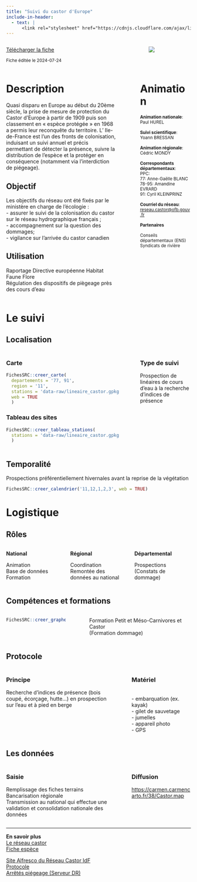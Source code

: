 ```yaml
---
title: "Suivi du castor d'Europe"
include-in-header:
  - text: |
      <link rel="stylesheet" href="https://cdnjs.cloudflare.com/ajax/libs/font-awesome/6.0.0-beta3/css/all.min.css">
---
```


:::::::::::::: {.columns}
::: {.column width="70%"}
<a href="castor.xlsx" class="btn btn-primary" download>
  <i class="fas fa-file-arrow-down"></i> Télécharger la fiche
</a>

<small>Fiche éditée le 2024-07-24</small>

:::
::: {.column width="5%"}
:::
::: {.column width="25%"}
<img src="data-raw/logo_castor.jpg" style="max-width:100%; max-height:150px; ">

:::
::::::::::::::


:::::::::::::: {.columns}
::: {.column width="65%"}
# Description

Quasi disparu en Europe au début du 20ème siècle, la prise de mesure de protection du Castor d’Europe à partir de 1909 puis son classement en « espèce protégée » en 1968 a permis leur reconquête du territoire. L’ Ile-de-France est l’un des fronts de colonisation, induisant un suivi annuel et précis permettant de détecter la présence, suivre la distribution de l’espèce et la protéger en conséquence (notamment via l’interdiction de piégeage).


## Objectif

Les objectifs du réseau ont été fixés par le ministère en charge de l’écologie :<br>- assurer le suivi de la colonisation du castor sur le réseau hydrographique français ;<br>- accompagnement sur la question des dommages;<br>- vigilance sur l'arrivée du castor canadien

## Utilisation

Raportage Directive européenne Habitat Faune Flore<br>Régulation des dispositifs de piègeage près des cours d'eau
:::
::: {.column width="5%"}
:::
::: {.column width="30%"}
# Animation
<small>
<b>Animation nationale</b>:<br>Paul HUREL<br><br><b>Suivi scientifique</b>:<br>Yoann BRESSAN<br><br><b>Animation régionale</b>:<br>Cédric MONDY<br><br><b>Correspondants départementaux</b>:<br>PPC: <br>77: Anne-Gaëlle BLANC<br>78-95: Amandine EVRARD<br>91: Cyril KLEINPRINZ<br><br><b>Courriel du réseau</b>:<br><a href='mailto:reseau.castor@ofb.gouv.fr'>reseau.castor@ofb.gouv.fr</a>

<b>Partenaires</b>

Conseils départementaux (ENS)<br>Syndicats de rivière
</small>
:::
::::::::::::::

# Le suivi

## Localisation
:::::::::::::: {.columns}
::: {.column width="67%"}

::: panel-tabset
### Carte
```r
FichesSRC::creer_carte(
  departements = '77, 91',
  region = '11',
  stations = 'data-raw/lineaire_castor.gpkg',
  web = TRUE
  )
```

### Tableau des sites
```r
FichesSRC::creer_tableau_stations(
  stations = 'data-raw/lineaire_castor.gpkg'
  )
```

:::

:::
:::{.column width="3%"}
:::
:::{.column width="30%"}
### Type de suivi
Prospection de linéaires de cours d'eau à la recherche d'indices de présence
:::
::::::::::::::
## Temporalité
Prospections préférentiellement hivernales avant la reprise de la végétation


```r
FichesSRC::creer_calendrier('11,12,1,2,3', web = TRUE)
```


# Logistique

## Rôles
:::::::::::::: {.columns}
::: {.column width="33%"}
<b>National</b>

Animation<br>Base de données<br>Formation
:::
::: {.column width="33%"}
<b>Régional</b>

Coordination<br>Remontée des données au national
:::
::: {.column width="33%"}
<b>Départemental</b>

Prospections<br>(Constats de dommage)
:::
::::::::::::::

## Compétences et formations

:::::::::::::: {.columns}
::: {.column width="35%"}

```r
FichesSRC::creer_graphe_expertise('Maitrise', '1-2')
```


:::
::: {.column width="5%"}
:::
::: {.column width="60%"}
Formation Petit et Méso-Carnivores et Castor<br>(Formation dommage)
:::
::::::::::::::


## Protocole
:::::::::::::: {.columns}
::: {.column width="60%"}
### Principe

Recherche d'indices de présence (bois coupé, écorçage, hutte…) en prospection sur l'eau et à pied en berge
:::
::: {.column width="5%"}
:::
::: {.column width="35%"}
### Matériel

<br>- embarquation (ex. kayak)<br>- gilet de sauvetage<br>- jumelles<br>- appareil photo<br>- GPS
:::
::::::::::::::

## Les données

:::::::::::::: {.columns}
::: {.column width="60%"}
### Saisie

Remplissage des fiches terrains<br>Bancarisation régionale<br>Transmission au national qui effectue une validation et consolidation nationale des données
:::
::: {.column width="5%"}
:::
::: {.column width="35%"}
### Diffusion

<a href='https://carmen.carmencarto.fr/38/Castor.map'>https://carmen.carmencarto.fr/38/Castor.map</a>
:::
::::::::::::::

<hr>

<div class="card">
  <b>En savoir plus</b><br>
  <a href="https://professionnels.ofb.fr/fr/reseau-castor">Le réseau castor</a><br>
  <a href="https://professionnels.ofb.fr/fr/doc-fiches-especes/castor-deurope-castor-fiber">Fiche espèce</a><br>
  
  <a href="https://ged.ofb.fr/share/page/site/dridf-rseau-partenarial-castor/dashboard"> Site Alfresco du Réseau Castor IdF</a><br>
  <a href="https://ged.ofb.fr/share/s/giB4EPFIRPmsQZiGFeYY0A"> Protocole</a><br>
  <a href="\\ad.intra\dfs\COMMUNS\REGIONS\IDF\DR\05_CONNAISSANCE\Castor\04_ArretesPiegeage">Arrêtés piégeage (Serveur DR)</a><br>
</div>
